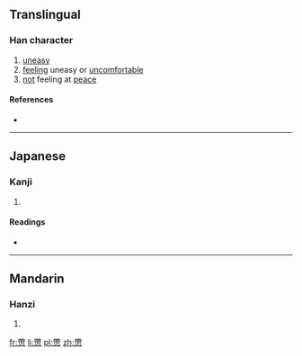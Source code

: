 ==Translingual==

===Han character===
{{Han char|rn=61|rad=心|as=11|sn=15|four=|canj=大心月中心 (KPBLP)}}

# [[uneasy]]
# [[feel]]ing uneasy or [[uncomfortable]]
# [[not]] feeling at [[peace]]

====References====
* {{Han ref|kx=0400.170|dkj=11147|dj=0740.100|hdz=42341.050|uh=6178|ud=24952}}

----

==Japanese==

===Kanji===
{{ja-kanji|grade=|rs=心11}}

# {{defn|lang=ja|sort=心11}}

====Readings====
* {{ja-readings|on=[[てい]] (tei), [[だい]] (dai), [[せい]] (sei), [[たい]] (tai)|kun=[[たかい]] (takai), [[きわまる]] (kiwamaru), [[おとる]] (otoru)}}

----

==Mandarin==

===Hanzi===
{{cmn-hanzi|pin=[[dì]] ([[di4]]), [[zhé]] ([[zhe2]])|wg=ti<sup>4</sup>, che<sup>2</sup>}}

# {{defn|lang=cmn|sort=心11}}

[[fr:慸]]
[[li:慸]]
[[pl:慸]]
[[zh:慸]]